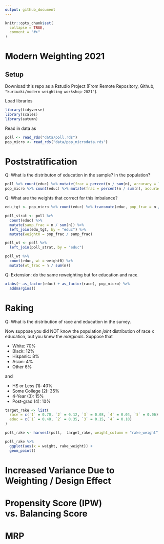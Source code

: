 ```yaml
---
output: github_document
---
```


<!-- README.md is generated from README.Rmd. Please edit that file -->

```r
knitr::opts_chunk$set(
  collapse = TRUE,
  comment = "#>"
)
```

# Modern Weighting 2021

<!-- badges: start -->
<!-- badges: end -->



## Setup

Download this repo as a Rstudio Project (From Remote Repository, Github, `"kuriwaki/modern-weighting-workshop-2021"`).

Load libraries

```r
library(tidyverse)
library(scales)
library(autumn)
```


Read in data as

```r
poll <- read_rds("data/poll.rds")
pop_micro <- read_rds("data/pop_microdata.rds")
```




# Poststratification

Q: What is the distributon of education in the sample? In the population?

```r
poll %>% count(educ) %>% mutate(frac = percent(n / sum(n), accuracy = 1))
pop_micro %>% count(educ) %>% mutate(frac = percent(n / sum(n), accuracy = 1))

```


Q: What are the weights that correct for this imbalance?

```r
edu_tgt <- pop_micro %>% count(educ) %>% transmute(educ, pop_frac = n / sum(n))

poll_strat <- poll %>% 
  count(educ) %>% 
  mutate(samp_frac = n / sum(n)) %>% 
  left_join(edu_tgt, by = "educ") %>% 
  mutate(weight0 = pop_frac / samp_frac)

poll_wt <- poll %>% 
  left_join(poll_strat, by = "educ")

poll_wt %>% 
  count(educ, wt = weight0) %>% 
  mutate(wt_frac = n / sum(n))
```


Q: Extension: do the same reweighting but for education and race.

```r
xtabs(~ as_factor(educ) + as_factor(race), pop_micro) %>% 
  addmargins()
```


# Raking

Q: What is the distribution of race and education in the survey. 

Now suppose you did NOT know the population _joint_ distribution of race x education, but you knew the _marginals_. Suppose that

* White: 70%
* Black: 12%
* Hispanic: 8%
* Asian: 4%
* Other 6%

and


* HS or Less (1): 40%
* Some College (2): 35%
* 4-Year (3): 15%
* Post-grad (4): 10%


```r
target_rake <- list(
  race = c(`1` = 0.70, `2` = 0.12, `3` = 0.08, `4` = 0.04, `5` = 0.06),
  educ = c(`1` = 0.40, `2` = 0.35, `3` = 0.15, `4` = 0.10)
)

poll_rake <- harvest(poll,  target_rake, weight_column = "rake_weight")
```


```r
poll_rake %>% 
  ggplot(aes(x = weight, rake_weight)) +
  geom_point()
```


# Increased Variance Due to Weighting / Design Effect



# Propensity Score (IPW) vs. Balancing Score



# MRP
